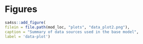 \clearpage
# Figures

<!-- ====================================================================== --> 
<!-- ******************* Data Used in the Model *************************** --> 
<!-- ====================================================================== --> 


```r
sa4ss::add_figure(
filein = file.path(mod_loc, "plots", "data_plot2.png"), 
caption = "Summary of data sources used in the base model",
label = 'data-plot')
```	
